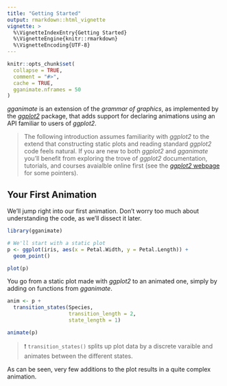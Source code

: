 ```yaml
---
title: "Getting Started"
output: rmarkdown::html_vignette
vignette: >
  %\VignetteIndexEntry{Getting Started}
  %\VignetteEngine{knitr::rmarkdown}
  %\VignetteEncoding{UTF-8}
---
```


```r
knitr::opts_chunk$set(
  collapse = TRUE,
  comment = "#>",
  cache = TRUE,
  gganimate.nframes = 50
)
```

*gganimate* is an extension of the *grammar of graphics*, as implemented by the
[*ggplot2*](https://ggplot2.tidyverse.org) package, that adds support for 
declaring animations using an API familiar to users of *ggplot2*.

> The following introduction assumes familiarity with *ggplot2* to the extend 
  that constructing static plots and reading standard *ggplot2* code feels
  natural. If you are new to both *ggplot2* and *gganimate* you'll benefit from
  exploring the trove of *ggplot2* documentation, tutorials, and courses 
  avaialble online first (see the 
  [*ggplot2* webpage](https://ggplot2.tidyverse.org/#learning-ggplot2) for some 
  pointers).
  
## Your First Animation
We'll jump right into our first animation. Don't worry too much about 
understanding the code, as we'll dissect it later.

```r
library(gganimate)

# We'll start with a static plot
p <- ggplot(iris, aes(x = Petal.Width, y = Petal.Length)) + 
  geom_point()

plot(p)
```

You go from a static plot made with *ggplot2* to an animated one, simply by 
adding on functions from *gganimate*.

```r
anim <- p + 
  transition_states(Species,
                    transition_length = 2,
                    state_length = 1)

animate(p)
```

> ❗ `transition_states()` splits up plot data by a discrete varaible and 
  animates between the different states.

As can be seen, very few additions to the plot results in a quite complex 
animation. 

